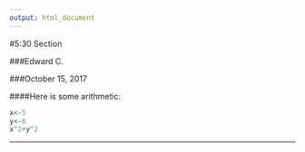 ```yaml
---
output: html_document
---
```

#5:30 Section

###Edward C.

###October 15, 2017

####Here is some arithmetic:
```r
x<-5
y<-6
x^2+y^2
```


------------------------------------------------------

